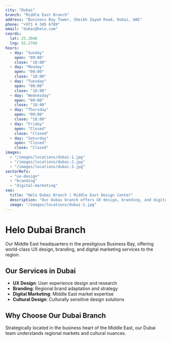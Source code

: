 ```yaml
---
city: "Dubai"
branch: "Middle East Branch"
address: "Business Bay Tower, Sheikh Zayed Road, Dubai, UAE"
phone: "+971 4 345 6789"
email: "dubai@helo.com"
coords:
  lat: 25.2048
  lng: 55.2708
hours:
  - day: "Sunday"
    open: "09:00"
    close: "18:00"
  - day: "Monday"
    open: "09:00"
    close: "18:00"
  - day: "Tuesday"
    open: "09:00"
    close: "18:00"
  - day: "Wednesday"
    open: "09:00"
    close: "18:00"
  - day: "Thursday"
    open: "09:00"
    close: "18:00"
  - day: "Friday"
    open: "Closed"
    close: "Closed"
  - day: "Saturday"
    open: "Closed"
    close: "Closed"
images:
  - "/images/locations/dubai-1.jpg"
  - "/images/locations/dubai-2.jpg"
  - "/images/locations/dubai-3.jpg"
sectorRefs:
  - "ux-design"
  - "branding"
  - "digital-marketing"
seo:
  title: "Helo Dubai Branch | Middle East Design Center"
  description: "Our Dubai branch offers UX design, branding, and digital marketing services. Located in prestigious Business Bay."
  image: "/images/locations/dubai-1.jpg"
---
```


# Helo Dubai Branch

Our Middle East headquarters in the prestigious Business Bay, offering world-class UX design, branding, and digital marketing services to the region.

## Our Services in Dubai

- **UX Design**: User experience design and research
- **Branding**: Regional brand adaptation and strategy
- **Digital Marketing**: Middle East market expertise
- **Cultural Design**: Culturally sensitive design solutions

## Why Choose Our Dubai Branch

Strategically located in the business heart of the Middle East, our Dubai team understands regional markets and cultural nuances.
